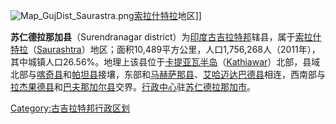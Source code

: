 {{Link style|time=2015-12-12T05:12:56+00:00}}
[[File:Map_GujDist_Saurastra.png|thumb]][[索拉什特拉|索拉什特拉]]地区]]

'''苏仁德拉那加县'''（Surendranagar district）为[[印度|印度]][[古吉拉特邦|古吉拉特邦]]辖县，属于[[索拉什特拉|索拉什特拉]]（[[:en:Saurashtra_(region)|Saurashtra]]）地区；面积10,489平方公里，人口1,756,268人（2011年），其中城镇人口26.56%。地理上该县位于[[卡提亚瓦半岛|卡提亚瓦半岛]]（[[:en:Kathiawar|Kathiawar]]）北部，县域北部与[[喀奇县|喀奇县]]和[[帕坦县|帕坦县]]接壤，东部和[[马赫萨那县|马赫萨那县]]、[[艾哈迈达巴德县|艾哈迈达巴德县]]相连，西南部与[[拉杰果德县|拉杰果德县]]和[[巴夫那加尔县|巴夫那加尔县]]交界。[[行政中心|行政中心]]驻[[苏仁德拉那加|苏仁德拉那加市]]。

[[Category:古吉拉特邦行政区划|Category:古吉拉特邦行政区划]]
{{India-geo-stub}}
{{Gujarat}}